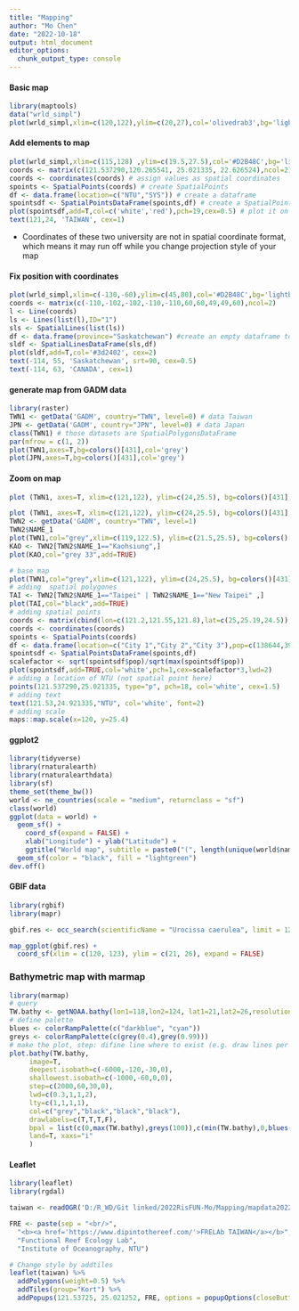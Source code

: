 ```yaml
---
title: "Mapping"
author: "Mo Chen"
date: "2022-10-18"
output: html_document
editor_options: 
  chunk_output_type: console
---
```

#### Basic map
```r
library(maptools)
data("wrld_simpl")
plot(wrld_simpl,xlim=c(120,122),ylim=c(20,27),col='olivedrab3',bg='lightblue')
```

#### Add elements to map
```r
plot(wrld_simpl,xlim=c(115,128) ,ylim=c(19.5,27.5),col='#D2B48C',bg='lightblue') # TW map
coords <- matrix(c(121.537290,120.265541, 25.021335, 22.626524),ncol=2) # NTU and SYS univ. 
coords <- coordinates(coords) # assign values as spatial coordinates
spoints <- SpatialPoints(coords) # create SpatialPoints
df <- data.frame(location=c("NTU","SYS")) # create a dataframe
spointsdf <- SpatialPointsDataFrame(spoints,df) # create a SpatialPointsDataFrame
plot(spointsdf,add=T,col=c('white','red'),pch=19,cex=0.5) # plot it on our map
text(121,24, 'TAIWAN', cex=1)
```

* Coordinates of these two university are not in spatial coordinate format, which means it may run off while you change projection style of your map

#### Fix position with coordinates
```r
plot(wrld_simpl,xlim=c(-130,-60),ylim=c(45,80),col='#D2B48C',bg='lightblue')
coords <- matrix(c(-110,-102,-102,-110,-110,60,60,49,49,60),ncol=2)
l <- Line(coords)
ls <- Lines(list(l),ID="1")
sls <- SpatialLines(list(ls))
df <- data.frame(province="Saskatchewan") #create an empty dataframe to put lines into it.
sldf <- SpatialLinesDataFrame(sls,df)
plot(sldf,add=T,col='#3d2402', cex=2)
text(-114, 55, 'Saskatchewan', srt=90, cex=0.5)
text(-114, 63, 'CANADA', cex=1)
```

#### generate map from GADM data
```r
library(raster)
TWN1 <- getData('GADM', country="TWN", level=0) # data Taiwan
JPN <- getData('GADM', country="JPN", level=0) # data Japan
class(TWN1) # those datasets are SpatialPolygonsDataFrame
par(mfrow = c(1, 2))
plot(TWN1,axes=T,bg=colors()[431],col='grey')
plot(JPN,axes=T,bg=colors()[431],col='grey')
```

#### Zoom on map
```r
plot (TWN1, axes=T, xlim=c(121,122), ylim=c(24,25.5), bg=colors()[431],col='gray')
```

```r
plot (TWN1, axes=T, xlim=c(121,122), ylim=c(24,25.5), bg=colors()[431],col='grey') 
TWN2 <- getData('GADM', country="TWN", level=1)
TWN2$NAME_1
plot(TWN1,col="grey",xlim=c(119,122.5), ylim=c(21.5,25.5), bg=colors()[431], axes=T)
KAO <- TWN2[TWN2$NAME_1=="Kaohsiung",]
plot(KAO,col="grey 33",add=TRUE)
```

```r
# base map
plot(TWN1,col="grey",xlim=c(121,122), ylim=c(24,25.5), bg=colors()[431], axes=T)
# adding  spatial polygones 
TAI <- TWN2[TWN2$NAME_1=="Taipei" | TWN2$NAME_1=="New Taipei" ,]
plot(TAI,col="black",add=TRUE)
# adding spatial points 
coords <- matrix(cbind(lon=c(121.2,121.55,121.8),lat=c(25,25.19,24.5)),ncol=2)
coords <- coordinates(coords)
spoints <- SpatialPoints(coords)
df <- data.frame(location=c("City 1","City 2","City 3"),pop=c(138644,390095,34562))
spointsdf <- SpatialPointsDataFrame(spoints,df)
scalefactor <- sqrt(spointsdf$pop)/sqrt(max(spointsdf$pop))
plot(spointsdf,add=TRUE,col='white',pch=1,cex=scalefactor*3,lwd=2) 
# adding a location of NTU (not spatial point here)
points(121.537290,25.021335, type="p", pch=18, col='white', cex=1.5)
# adding text
text(121.53,24.921335,"NTU", col='white', font=2)
# adding scale
maps::map.scale(x=120, y=25.4)

```

#### ggplot2
```r
library(tidyverse)
library(rnaturalearth)
library(rnaturalearthdata)
library(sf)
theme_set(theme_bw()) 
world <- ne_countries(scale = "medium", returnclass = "sf")
class(world)
ggplot(data = world) +
  geom_sf() +
    coord_sf(expand = FALSE) +
    xlab("Longitude") + ylab("Latitude") +
    ggtitle("World map", subtitle = paste0("(", length(unique(world$name)), " countries)")) +
  geom_sf(color = "black", fill = "lightgreen")
dev.off()
```

#### GBIF data
```r
library(rgbif)
library(mapr)

gbif.res <- occ_search(scientificName = "Urocissa caerulea", limit = 1200)

map_ggplot(gbif.res) +
  coord_sf(xlim = c(120, 123), ylim = c(21, 26), expand = FALSE)
```

### Bathymetric map with marmap
```r
library(marmap)
# query
TW.bathy <- getNOAA.bathy(lon1=118,lon2=124, lat1=21,lat2=26,resolution=1) # don't put too wide / resolution: 1 
# define palette
blues <- colorRampPalette(c("darkblue", "cyan"))
greys <- colorRampPalette(c(grey(0.4),grey(0.99)))
# make the plot, step: difine line where to exist (e.g. draw lines per 2000 meter between -6000 to -1000 meters)
plot.bathy(TW.bathy,
     image=T,
     deepest.isobath=c(-6000,-120,-30,0),
     shallowest.isobath=c(-1000,-60,0,0),
     step=c(2000,60,30,0),
     lwd=c(0.3,1,1,2),
     lty=c(1,1,1,1),
     col=c("grey","black","black","black"), 
     drawlabels=c(T,T,T,F),
     bpal = list(c(0,max(TW.bathy),greys(100)),c(min(TW.bathy),0,blues(100))),
     land=T, xaxs="i"
     )
```

#### Leaflet
```r
library(leaflet)
library(rgdal)

taiwan <- readOGR('D:/R_WD/Git linked/2022RisFUN-Mo/Mapping/mapdata202209220943/COUNTY_MOI_1090820.shp', use_iconv=TRUE, encoding='UTF-8')

FRE <- paste(sep = "<br/>",
  "<b><a href='https://www.dipintothereef.com/'>FRELAb TAIWAN</a></b>",
  "Functional Reef Ecology Lab",
  "Institute of Oceanography, NTU")

# Change style by addtiles
leaflet(taiwan) %>%
  addPolygons(weight=0.5) %>%
  addTiles(group="Kort") %>%
  addPopups(121.53725, 25.021252, FRE, options = popupOptions(closeButton = FALSE))
```








